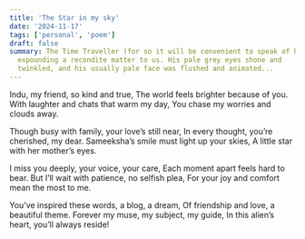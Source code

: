 ```yaml
---
title: 'The Star in my sky'
date: '2024-11-17'
tags: ['personal', 'poem']
draft: false
summary: The Time Traveller (for so it will be convenient to speak of him) was
  expounding a recondite matter to us. His pale grey eyes shone and
  twinkled, and his usually pale face was flushed and animated...
---
```


Indu, my friend, so kind and true,
The world feels brighter because of you.
With laughter and chats that warm my day,
You chase my worries and clouds away.

Though busy with family, your love’s still near,
In every thought, you’re cherished, my dear.
Sameeksha’s smile must light up your skies,
A little star with her mother’s eyes.

I miss you deeply, your voice, your care,
Each moment apart feels hard to bear.
But I’ll wait with patience, no selfish plea,
For your joy and comfort mean the most to me.

You’ve inspired these words, a blog, a dream,
Of friendship and love, a beautiful theme.
Forever my muse, my subject, my guide,
In this alien’s heart, you’ll always reside!
